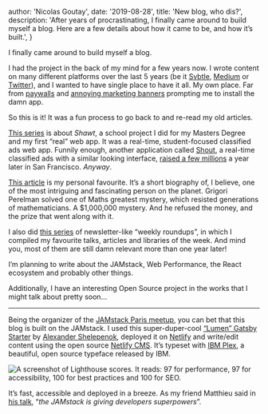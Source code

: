 
  author: 'Nicolas Goutay',
  date: '2019-08-28',
  title: 'New blog, who dis?',
  description:
    'After years of procrastinating, I finally came around to build myself a blog. Here are a few details about how it came to be, and how it’s built.',
}


I finally came around to build myself a blog.

I had the project in the back of my mind for a few years now. I wrote content on many different platforms over the last 5 years (be it [Svbtle](https://shawt.svbtle.com), [Medium](https://medium.com/@phacks) or [Twitter](https://twitter.com/phacks)), and I wanted to have single place to have it all. My own place. Far from [paywalls](https://www.theregister.co.uk/2017/03/24/medium_five_bucks_a_month_for_nothing/) and [annoying marketing banners](https://medium.com/@nikitonsky/medium-is-a-poor-choice-for-blogging-bb0048d19133) prompting me to install the damn app.

So this is it! It was a fun process to go back to and re-read my old articles.

[This series](https://phacks.dev/category/personal-projects/) is about _Shawt_, a school project I did for my Masters Degree and my first “real” web app. It was a real-time, student-focused classified ads web app. Funnily enough, another application called [Shout](https://techcrunch.com/2015/01/23/shout-offers-a-new-take-on-location-based-social-networking-by-ditching-anonymity/), a real-time classified ads with a similar looking interface, [raised a few millions](https://www.crunchbase.com/organization/shout-app) a year later in San Francisco. _Anyway_.

[This article](https://phacks.dev/posts/how-grigori-perelman-solved-one-of-maths-greatest-mystery/) is my personal favourite. It’s a short biography of, I believe, one of the most intriguing and fascinating person on the planet. Grigori Perelman solved one of Maths greatest mystery, which resisted generations of mathematicians. A \$1,000,000 mystery. And he refused the money, and the prize that went along with it.

I also did [this series](https://phacks.dev/category/weekly-roundup/) of newsletter-like “weekly roundups”, in which I compiled my favourite talks, articles and libraries of the week. And mind you, most of them are still damn relevant more than one year later!

I’m planning to write about the JAMstack, Web Performance, the React ecosystem and probably other things.

Additionally, I have an interesting Open Source project in the works that I might talk about pretty soon…

---

Being the organizer of the [JAMstack Paris meetup](https://jamstack.paris), you can bet that this blog is built on the JAMstack. I used this super-duper-cool [“Lumen” Gatsby Starter](https://github.com/alxshelepenok/gatsby-starter-lumen) by [Alexander Shelepenok](https://twitter.com/alxshelepenok), deployed it on [Netlify](https://netlify.com) and write/edit content using the open source [Netlify CMS](https://netlifycms.org). It’s typeset with [IBM Plex](https://www.ibm.com/plex/), a beautiful, open source typeface released by IBM.

<Image src={lighthouseImage} alt="A screenshot of Lighthouse scores. It reads: 97 for performance, 97 for accessibility, 100 for best practices and 100 for SEO." />

It’s fast, accessible and deployed in a breeze. As my friend Matthieu said in [his talk](https://www.youtube.com/watch?v=cUgIeAS-9Do), “_the JAMstack is giving developers superpowers_”.
